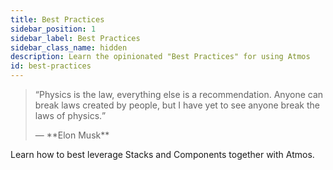 ```yaml
---
title: Best Practices
sidebar_position: 1
sidebar_label: Best Practices
sidebar_class_name: hidden
description: Learn the opinionated "Best Practices" for using Atmos 
id: best-practices
---
```


> <q>Physics is the law, everything else is a recommendation. 
> Anyone can break laws created by people, but I have yet to see anyone break the laws of physics.
> <p className="author">— **Elon Musk**</p></q>

Learn how to best leverage Stacks and Components together with Atmos.

<DocCardList/>

